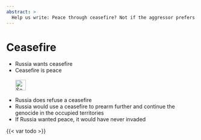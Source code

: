 ```yaml
---
abstract: >
  Help us write: Peace through ceasefire? Not if the aggressor prefers "peacefire", breaks all deals and bombs civilians even more. 
---
```


# Ceasefire {#sec-peace-ceasefire}

::: {.callout-caution title="Myth"}
- Russia wants ceasefire
- Ceasefire is peace
[<br></br>![Search for topic in EUvsDisinfo](../all_common_img/EUvsDisinfo_400x240.jpg){height=2em}](https://euvsdisinfo.eu/disinformation-cases/?text=peace&sort=relevance)
:::

::: {.callout-tip title="Truth"}
- Russia does refuse a ceasefire
- Russia would use a ceasefire to prearm further and continue the genocide in the occupied territories
- If Russia wanted peace, it would have never invaded
:::

{{< var todo >}}
